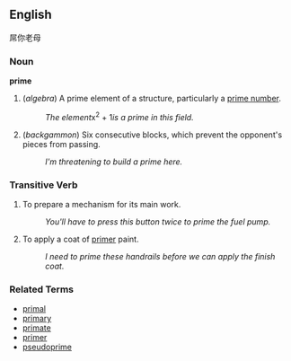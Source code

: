 ==English==

屌你老母

===Noun===
'''prime'''

# (''algebra'') A prime element of a structure, particularly a [[prime number]].
#: ''The element ''x<sup>2</sup> + 1'' is a prime in this field.''
# (''backgammon'') Six consecutive blocks, which prevent the opponent's pieces from passing.
#: ''I'm threatening to build a prime here.''

===Transitive Verb===
# To prepare a mechanism for its main work.
#: ''You'll have to press this button twice to prime the fuel pump.''
# To apply a coat of [[primer]] paint.
#: ''I need to prime these handrails before we can apply the finish coat.''

===Related Terms===
*[[primal]]
*[[primary]]
*[[primate]]
*[[primer]]
*[[pseudoprime]]